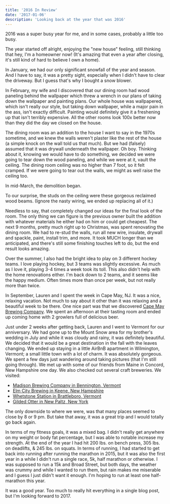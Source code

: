 ```yaml
---
title: '2016 In Review'
date: '2017-01-06'
description: 'Looking back at the year that was 2016'
---
```


2016 was a super busy year for me, and in some cases, probably a little too busy.

The year started off alright, enjoying the "new house" feeling, still thinking that hey, I'm a homeowner now! (It's amazing that even a year after closing, it's still kind of hard to believe I own a home).

In January, we had our only significant snowfall of the year and season. And I have to say, it was a pretty sight, especially when I didn't have to clear the driveway. But I guess that's why I bought a snow blower.

<PostImage src="/images/posts/2016-in-review/snow.jpg" alt="Snow" width={2400} height={1600} centered shadowed />

In February, my wife and I discovered that our dining room had wood paneling behind the wallpaper which threw a wrench in our plans of taking down the wallpaper and painting plans. Our whole house was wallpapered, which isn't really our style, but taking down wallpaper, while a major pain in the ass, isn't exactly difficult. Painting would definitely give it a freshening up that isn't terribly expensive. All the other rooms look 100x better now than they did the day we closed on the house.

The dining room was an addition to the house I want to say in the 1970s sometime, and we knew the walls weren't plaster like the rest of the house (a simple knock on the wall told us that much). But we had (falsely) assumed that it was drywall underneath the wallpaper. Oh boy. Thinking about it, knowing we would have to do something, we decided we were going to tear down the wood paneling, and while we were at it, vault the ceiling. The dining room ceiling was no higher than 7 foot, so it felt cramped. If we were going to tear out the walls, we might as well raise the ceiling too.

In mid-March, the demolition began.

<PostImage src="/images/posts/2016-in-review/diningroomdemo.jpg" alt="Dining Room Demolition" width={2400} height={1800} centered shadowed />

To our surprise, the studs on the ceiling were these gorgeous reclaimed wood beams. (Ignore the nasty wiring, we ended up replacing all of it.)

<PostImage src="/images/posts/2016-in-review/diningroombeams.jpg" alt="Dining Room Beams" width={2400} height={1800} centered shadowed />

Needless to say, that completely changed our ideas for the final look of the room. The only thing we can figure is the previous owner built the addition with whatever materials he either had on him or could get cheapest. The next 9 months, pretty much right up to Christmas, was spent renovating the dining room. We had to re-stud the walls, run all new wire, insulate, drywall and spackle, paint, install trim, and more. It took MUCH longer than we anticipated, and there's still some finishing touches left to do, but the end result looks amazing.

<PostImage src="/images/posts/2016-in-review/diningroomfinal.jpg" alt="Dining Room Final" width={2400} height={1800} centered shadowed />

Over the summer, I also had the bright idea to play on 3 different hockey teams. I love playing hockey, but 3 teams was slightly excessive. As much as I love it, playing 3-4 times a week took its toll. This also didn't help with the home renovations either. I'm back down to 2 teams, and it seems like the happy medium. Often times more than once per week, but not really more than twice.

In September, Lauren and I spent the week in Cape May, NJ. It was a nice, relaxing vacation. Not much to say about it other than it was relaxing and a beautiful week to be there. One nice part was that we discovered <a href="http://capemaybrewery.com/" target="_blank" rel="noopener">Cape May Brewing Company</a>. We spent an afternoon at their tasting room and ended up coming home with 2 growlers full of delicious beer.

Just under 2 weeks after getting back, Lauren and I went to Vermont for our anniversary. We had gone up to the Mount Snow area for my brother's wedding in July and while it was cloudy and rainy, it was definitely beautiful. We decided that it would be a great destination in the fall with the leaves changing. We ended up staying in a little AirBnB apartment in Wilmington, Vermont; a small little town with a lot of charm. It was absolutely gorgeous. We spent a few days just wandering around taking pictures (that I'm still going through). We met up with some of our friends from Maine in Concord, New Hampshire one day. We also checked out several craft breweries. We visited:

-   <a href="http://madisonbrewingco.com/" target="_blank" rel="noopener">
        Madison Brewing Company in Bennington, Vermont
    </a>
-   <a href="http://www.elmcitybrewing.com/" target="_blank" rel="noopener">
        Elm City Brewing in Keene, New Hampshire
    </a>
-   <a href="http://www.whetstonestation.com/" target="_blank" rel="noopener">
        Whetstone Station in Brattleboro, Vermont
    </a>
-   <a href="http://www.gildedotter.com" target="_blank" rel="noopener">
        Gilded Otter in New Paltz, New York
    </a>

The only downside to where we were, was that many places seemed to close by 8 or 9 pm. But take that away, it was a great trip and I would totally go back again.

<PostImage src="/images/posts/2016-in-review/vermont.jpg" alt="Wilmington Vermont" width={2400} height={1800} centered shadowed />

In terms of my fitness goals, it was a mixed bag. I didn't really get anywhere on my weight or body fat percentage, but I was able to notable increase my strength. At the end of the year I had hit 200 lbs. on bench press, 305 lbs. on deadlifts, & 245 lbs. on squats. In terms of running, I had started to get back into running after running the marathon in 2015, but it was also the first year in a while I didn't run a single race, 5k, half marathon or otherwise. I was supposed to run a 15k and Broad Street, but both days, the weather was crummy and while I wanted to run them, but rain makes me miserable and I guess I just didn't want it enough. I'm hoping to run at least one half-marathon this year.

It was a good year. Too much to really hit everything in a single blog post, but I'm looking forward to 2017.
